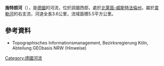 {{Onesource|time=2020-08-14T04:43:39+00:00}}
{{Coord|51|54|41|N|8|55|31|E|display=title}}
<!-- 檔案不存在 [[Image:Strangbach.jpg|right]] -->
'''施特朗河'''（{{lang-de|Strangbach}}），是[[德國|德國]]的河流，位於該國西部，處於[[北萊茵-威斯特法倫州|北萊茵-威斯特法倫州]]，屬於[[韦勒河_(威悉河支流)|韋勒河]]的右支流，河道全長3.6公里，流域面積5.5平方公里。

==參考資料==
* Topographisches Informationsmanagement, Bezirksregierung Köln, Abteilung GEObasis NRW (Hinweise)

{{Germany-geo-stub}}
[[Category:德國河流|Category:德國河流]]